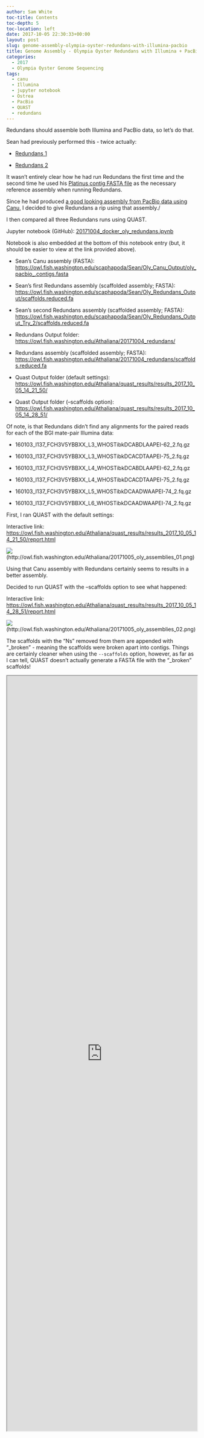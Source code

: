 ```yaml
---
author: Sam White
toc-title: Contents
toc-depth: 5
toc-location: left
date: 2017-10-05 22:30:33+00:00
layout: post
slug: genome-assembly-olympia-oyster-redundans-with-illumina-pacbio
title: Genome Assembly - Olympia Oyster Redundans with Illumina + PacBio
categories:
  - 2017
  - Olympia Oyster Genome Sequencing
tags:
  - canu
  - Illumina
  - jupyter notebook
  - Ostrea
  - PacBio
  - QUAST
  - redundans
---
```


Redundans should assemble both Illumina and PacBio data, so let's do that.

Sean had previously performed this - twice actually:





  * [Redundans 1](https://genefish.wordpress.com/2017/05/24/oly-genome-redundans-run-finished/)



  * [Redundans 2](https://genefish.wordpress.com/2017/06/08/seans-notebook-oly-genome-re-assembly-try-2/)






It wasn't entirely clear how he had run Redundans the first time and the second time he used his [Platinus contig FASTA file](https://genefish.wordpress.com/2017/06/02/oly-assembly-try-2-its-yuuuuuuge/) as the necessary reference assembly when running Redundans.

Since he had produced [a good looking assembly from PacBio data using Canu](https://robertslab.github.io/sams-notebook/posts/2017/2017-10-03-assembly-comparisons-olympia-oyster-genome-assemblies/), I decided to give Redundans a rip using that assembly./

I then compared all three Redundans runs using QUAST.

Jupyter notebook (GitHub): [20171004_docker_oly_redundans.ipynb](https://github.com/sr320/LabDocs/blob/master/jupyter_nbs/sam/20171004_docker_oly_redundans.ipynb)

Notebook is also embedded at the bottom of this notebook entry (but, it should be easier to view at the link provided above).





  * Sean's Canu assembly (FASTA): [https://owl.fish.washington.edu/scaphapoda/Sean/Oly_Canu_Output/oly_pacbio_.contigs.fasta](http://owl.fish.washington.edu/scaphapoda/Sean/Oly_Canu_Output/oly_pacbio_.contigs.fasta)


  * Sean's first Redundans assembly (scaffolded assembly; FASTA): [https://owl.fish.washington.edu/scaphapoda/Sean/Oly_Redundans_Output/scaffolds.reduced.fa](http://owl.fish.washington.edu/scaphapoda/Sean/Oly_Redundans_Output/scaffolds.reduced.fa)


  * Sean's second Redundans assembly (scaffolded assembly; FASTA): [https://owl.fish.washington.edu/scaphapoda/Sean/Oly_Redundans_Output_Try_2/scaffolds.reduced.fa](http://owl.fish.washington.edu/scaphapoda/Sean/Oly_Redundans_Output_Try_2/scaffolds.reduced.fa)



  * Redundans Output folder: [https://owl.fish.washington.edu/Athaliana/20171004_redundans/](http://owl.fish.washington.edu/Athaliana/20171004_redundans/)



  * Redundans assembly (scaffolded assembly; FASTA): [https://owl.fish.washington.edu/Athaliana/20171004_redundans/scaffolds.reduced.fa](http://owl.fish.washington.edu/Athaliana/20171004_redundans/scaffolds.reduced.fa)


  * Quast Output folder (default settings): [https://owl.fish.washington.edu/Athaliana/quast_results/results_2017_10_05_14_21_50/](http://owl.fish.washington.edu/Athaliana/quast_results/results_2017_10_05_14_21_50/)


  * Quast Output folder (--scaffolds option): [https://owl.fish.washington.edu/Athaliana/quast_results/results_2017_10_05_14_28_51/](http://owl.fish.washington.edu/Athaliana/quast_results/results_2017_10_05_14_28_51/)





Of note, is that Redundans didn't find any alignments for the paired reads for each of the BGI mate-pair Illumina data:





  * 160103_I137_FCH3V5YBBXX_L3_WHOSTibkDCABDLAAPEI-62_2.fq.gz


  * 160103_I137_FCH3V5YBBXX_L3_WHOSTibkDCACDTAAPEI-75_2.fq.gz


  * 160103_I137_FCH3V5YBBXX_L4_WHOSTibkDCABDLAAPEI-62_2.fq.gz


  * 160103_I137_FCH3V5YBBXX_L4_WHOSTibkDCACDTAAPEI-75_2.fq.gz


  * 160103_I137_FCH3V5YBBXX_L5_WHOSTibkDCAADWAAPEI-74_2.fq.gz


  * 160103_I137_FCH3V5YBBXX_L6_WHOSTibkDCAADWAAPEI-74_2.fq.gz



First, I ran QUAST with the default settings:

Interactive link: [https://owl.fish.washington.edu/Athaliana/quast_results/results_2017_10_05_14_21_50/report.html](http://owl.fish.washington.edu/Athaliana/quast_results/results_2017_10_05_14_21_50/report.html)

![](https://owl.fish.washington.edu/Athaliana/20171005_oly_assemblies_01.png)(http://owl.fish.washington.edu/Athaliana/20171005_oly_assemblies_01.png)

Using that Canu assembly with Redundans certainly seems to results in a better assembly.

Decided to run QUAST with the --scaffolds option to see what happened:

Interactive link: [https://owl.fish.washington.edu/Athaliana/quast_results/results_2017_10_05_14_28_51/report.html](http://owl.fish.washington.edu/Athaliana/quast_results/results_2017_10_05_14_28_51/report.html)

![](https://owl.fish.washington.edu/Athaliana/20171005_oly_assemblies_02.png)(http://owl.fish.washington.edu/Athaliana/20171005_oly_assemblies_02.png)

The scaffolds with the "Ns" removed from them are appended with "_broken" - meaning the scaffolds were broken apart into contigs. Things are certainly cleaner when using the `--scaffolds` option, however, as far as I can tell, QUAST doesn't actually generate a FASTA file with the "_broken" scaffolds!

<iframe src="https://nbviewer.jupyter.org/github/sr320/LabDocs/blob/master/jupyter_nbs/sam/20171004_docker_oly_redundans.ipynb" width="100%" height="2000" scrolling="yes"></iframe>

